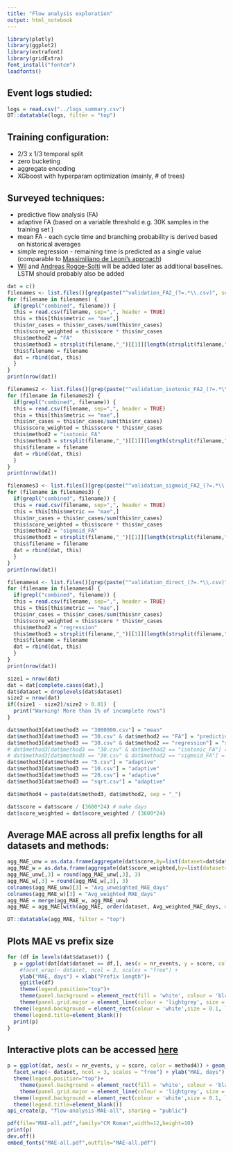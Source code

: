 ```yaml
---
title: "Flow analysis exploration"
output: html_notebook
---
```


```r
library(plotly)
library(ggplot2)
library(extrafont)
library(gridExtra)
font_install("fontcm")
loadfonts()
```


## Event logs studied:

```r
logs = read.csv("../logs_summary.csv")
DT::datatable(logs, filter = "top")
```
## Training configuration:

* 2/3 x 1/3 temporal split
* zero bucketing
* aggregate encoding
* XGboost with hyperparam optimization (mainly, # of trees)


## Surveyed techniques:

* predictive flow analysis (FA)
* adaptive FA (based on a variable threshold e.g. 30K samples in the training set )
* mean FA - each cycle time and branching probability is derived based on historical averages
* simple regression - remaining time is predicted as a single value (comparable to [Massimiliano de Leoni's approach](http://www.sciencedirect.com/science/article/pii/S0306437915001313))
* [Wil](https://www.researchgate.net/publication/220503961_Time_prediction_based_on_process_mining) and [Andreas Rogge-Solti](https://link.springer.com/chapter/10.1007/978-3-642-45005-1_27) will be added later as additional baselines. LSTM should probably also be added


```r
dat = c()
filenames <- list.files()[grep(paste("^validation_FA2_(?=.*\\.csv)", sep=''), list.files(), perl=TRUE)]
for (filename in filenames) {
  if(grepl("combined", filename)) {
  this = read.csv(filename, sep=",", header = TRUE)
  this = this[this$metric == "mae",]
  this$nr_cases = this$nr_cases/sum(this$nr_cases)
  this$score_weighted = this$score * this$nr_cases
  this$method2 = "FA"
  this$method3 = strsplit(filename,"_")[[1]][length(strsplit(filename,"_")[[1]])]
  this$filename = filename
  dat = rbind(dat, this)
  }
}
print(nrow(dat))
```

```r
filenames2 <- list.files()[grep(paste("^validation_isotonic_FA2_(?=.*\\.csv)", sep=''), list.files(), perl=TRUE)]
for (filename in filenames2) {
  if(grepl("combined", filename)) {
  this = read.csv(filename, sep=",", header = TRUE)
  this = this[this$metric == "mae",]
  this$nr_cases = this$nr_cases/sum(this$nr_cases)
  this$score_weighted = this$score * this$nr_cases
  this$method2 = "isotonic_FA"
  this$method3 = strsplit(filename,"_")[[1]][length(strsplit(filename,"_")[[1]])]
  this$filename = filename
  dat = rbind(dat, this)
  }
}
print(nrow(dat))
```

```r
filenames3 <- list.files()[grep(paste("^validation_sigmoid_FA2_(?=.*\\.csv)", sep=''), list.files(), perl=TRUE)]
for (filename in filenames3) {
  if(grepl("combined", filename)) {
  this = read.csv(filename, sep=",", header = TRUE)
  this = this[this$metric == "mae",]
  this$nr_cases = this$nr_cases/sum(this$nr_cases)
  this$score_weighted = this$score * this$nr_cases
  this$method2 = "sigmoid_FA"
  this$method3 = strsplit(filename,"_")[[1]][length(strsplit(filename,"_")[[1]])]
  this$filename = filename
  dat = rbind(dat, this)
  }
}
print(nrow(dat))
```

```r
filenames4 <- list.files()[grep(paste("^validation_direct_(?=.*\\.csv)", sep=''), list.files(), perl=TRUE)]
for (filename in filenames4) {
  if(grepl("combined", filename)) {
  this = read.csv(filename, sep=",", header = TRUE)
  this = this[this$metric == "mae",]
  this$nr_cases = this$nr_cases/sum(this$nr_cases)
  this$score_weighted = this$score * this$nr_cases
  this$method2 = "regression"
  this$method3 = strsplit(filename,"_")[[1]][length(strsplit(filename,"_")[[1]])]
  this$filename = filename
  dat = rbind(dat, this)
  }
}
print(nrow(dat))
```

```r
size1 = nrow(dat)
dat = dat[complete.cases(dat),]
dat$dataset = droplevels(dat$dataset)
size2 = nrow(dat)
if((size1 - size2)/size2 > 0.01)  {
  print("Warning! More than 1% of incomplete rows")
}
```

```r
dat$method3[dat$method3 == "3000000.csv"] = "mean"
dat$method3[dat$method3 == "30.csv" & dat$method2 == "FA"] = "predictive"
dat$method3[dat$method3 == "30.csv" & dat$method2 == "regression"] = "simple"
# dat$method3[dat$method3 == "30.csv" & dat$method2 == "isotonic_FA"] = "isotonic"
# dat$method3[dat$method3 == "30.csv" & dat$method2 == "sigmoid_FA"] = "sigmoid"
dat$method3[dat$method3 == "5.csv"] = "adaptive"
dat$method3[dat$method3 == "10.csv"] = "adaptive"
dat$method3[dat$method3 == "20.csv"] = "adaptive"
dat$method3[dat$method3 == "sqrt.csv"] = "adaptive"

dat$method4 = paste(dat$method3, dat$method2, sep = "_")
```


```r
dat$score = dat$score / (3600*24) # make days
dat$score_weighted = dat$score_weighted / (3600*24)
```

## Average MAE across all prefix lengths for all datasets and methods:
```r
agg_MAE_unw = as.data.frame(aggregate(dat$score,by=list(dataset=dat$dataset, method=dat$method4), mean))
agg_MAE_w = as.data.frame(aggregate(dat$score_weighted,by=list(dataset=dat$dataset, method=dat$method4), sum))
agg_MAE_unw[,3] = round(agg_MAE_unw[,3], 3)
agg_MAE_w[,3] = round(agg_MAE_w[,3], 3)
colnames(agg_MAE_unw)[3] = "Avg_unweighted_MAE_days"
colnames(agg_MAE_w)[3] = "Avg_weighted_MAE_days"
agg_MAE = merge(agg_MAE_w, agg_MAE_unw)
agg_MAE = agg_MAE[with(agg_MAE, order(dataset, Avg_weighted_MAE_days, method = "radix")), ]

DT::datatable(agg_MAE, filter = "top")
```

## Plots MAE vs prefix size
```r
for (df in levels(dat$dataset)) {
  p = ggplot(dat[dat$dataset == df,], aes(x = nr_events, y = score, color = method4)) + geom_point() + geom_line() + 
    #facet_wrap(~ dataset, ncol = 3, scales = "free") + 
    ylab("MAE, days") + xlab("Prefix length")+
    ggtitle(df)
    theme(legend.position="top")+
    theme(panel.background = element_rect(fill = 'white', colour = 'black',size=0.5)) + 
    theme(panel.grid.major = element_line(colour = 'lightgrey', size = 0.3))+
  theme(legend.background = element_rect(colour = 'white',size = 0.1, linetype='solid'))+
  theme(legend.title=element_blank())
  print(p)
}
```
## Interactive plots can be accessed [here](https://plot.ly/~verenich/93/)
```r
p = ggplot(dat, aes(x = nr_events, y = score, color = method4)) + geom_point() + geom_line() + 
  facet_wrap(~ dataset, ncol = 3, scales = "free") + ylab("MAE, days") + xlab("Prefix length")+
  theme(legend.position="top")+
    theme(panel.background = element_rect(fill = 'white', colour = 'black',size=0.5)) + 
    theme(panel.grid.major = element_line(colour = 'lightgrey', size = 0.3))+
  theme(legend.background = element_rect(colour = 'white',size = 0.1, linetype='solid'))+
  theme(legend.title=element_blank())
api_create(p, "flow-analysis-MAE-all", sharing = "public")
```

```r
pdf(file="MAE-all.pdf",family="CM Roman",width=12,height=10)
print(p)
dev.off()
embed_fonts("MAE-all.pdf",outfile="MAE-all.pdf")
```
